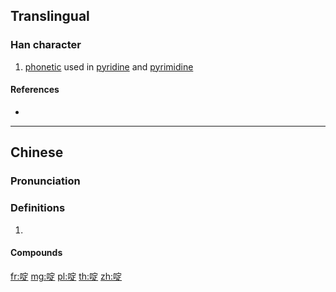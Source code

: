 {{character info/new}}
==Translingual==

===Han character===
{{Han char|rn=30|rad=口|as=08|sn=11|four=63081|canj=RJMO|ids=⿰口定}}

# [[phonetic]] used in [[pyridine]] and [[pyrimidine]]

====References====
* {{Han ref|kx=0196.261|hdz=10646.050|uh=5576|ud=21878|bh=D472|bd=54386}}

----

==Chinese==
{{zh-forms}}

===Pronunciation===
{{zh-pron
|m=dìng
|c=ding6
|cat=
}}

===Definitions===
{{zh-hanzi}}

# {{rfdef|zh}}

====Compounds====
{{zh-der|吡啶|嘧啶}}

[[fr:啶]]
[[mg:啶]]
[[pl:啶]]
[[th:啶]]
[[zh:啶]]